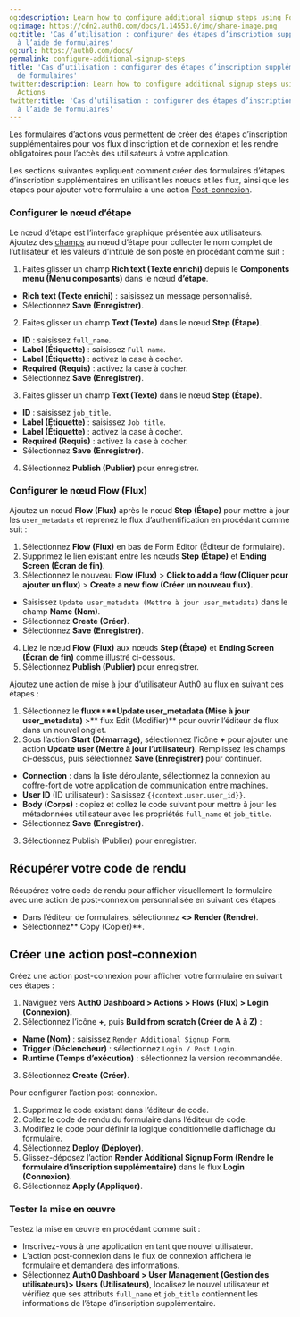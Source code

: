 ```yaml
---
og:description: Learn how to configure additional signup steps using Forms for Actions
og:image: https://cdn2.auth0.com/docs/1.14553.0/img/share-image.png
og:title: 'Cas d’utilisation : configurer des étapes d’inscription supplémentaire
  à l’aide de formulaires'
og:url: https://auth0.com/docs/
permalink: configure-additional-signup-steps
title: 'Cas d’utilisation : configurer des étapes d’inscription supplémentaire à l’aide
  de formulaires'
twitter:description: Learn how to configure additional signup steps using Forms for
  Actions
twitter:title: 'Cas d’utilisation : configurer des étapes d’inscription supplémentaire
  à l’aide de formulaires'
---
```


Les formulaires d’actions vous permettent de créer des étapes d’inscription supplémentaires pour vos flux d’inscription et de connexion et les rendre obligatoires pour l’accès des utilisateurs à votre application.

Les sections suivantes expliquent comment créer des formulaires d’étapes d’inscription supplémentaires en utilisant les nœuds et les flux, ainsi que les étapes pour ajouter votre formulaire à une action [Post-connexion](/signup-and-login-triggers/login-trigger).


### Configurer le nœud d’étape

Le nœud d’étape est l’interface graphique présentée aux utilisateurs. Ajoutez des [champs](/nodes-and-components) au nœud d’étape pour collecter le nom complet de l’utilisateur et les valeurs d’intitulé de son poste en procédant comme suit :

1. Faites glisser un champ **Rich text (Texte enrichi)** depuis le **Components menu (Menu composants)** dans le nœud **d’étape**.

* **Rich text (Texte enrichi)** : saisissez un message personnalisé.
* Sélectionnez **Save (Enregistrer)**.
2. Faites glisser un champ **Text (Texte)** dans le nœud **Step (Étape)**.

* **ID** : saisissez `full_name`.
* **Label (Étiquette)** : saisissez `Full name`.
* **Label (Étiquette)** : activez la case à cocher.
* **Required (Requis)** : activez la case à cocher.
* Sélectionnez **Save (Enregistrer)**.
3. Faites glisser un champ **Text (Texte)** dans le nœud **Step (Étape)**.

* **ID** : saisissez `job_title`.
* **Label (Étiquette)** : saisissez `Job title`.
* **Label (Étiquette)** : activez la case à cocher.
* **Required (Requis)** : activez la case à cocher.
* Sélectionnez **Save (Enregistrer)**.
4. Sélectionnez **Publish (Publier)** pour enregistrer.

### **Configurer le nœud Flow (Flux)**

Ajoutez un nœud **Flow (Flux)** après le nœud **Step (Étape)** pour mettre à jour les `user_metadata` et reprenez le flux d’authentification en procédant comme suit :

1. Sélectionnez **Flow (Flux)** en bas de Form Editor (Éditeur de formulaire).
2. Supprimez le lien existant entre les nœuds **Step (Étape)** et **Ending Screen (Écran de fin)**.
3. Sélectionnez le nouveau **Flow (Flux)** > **Click to add a flow (Cliquer pour ajouter un flux)** > **Create a new flow (Créer un nouveau flux).**

* Saisissez `Update user_metadata (Mettre à jour user_metadata)` dans le champ **Name (Nom)**.
* Sélectionnez **Create (Créer)**.
* Sélectionnez **Save (Enregistrer)**.
4. Liez le nœud **Flow (Flux)** aux nœuds **Step (Étape)** et **Ending Screen (Écran de fin)** comme illustré ci-dessous.
5. Sélectionnez **Publish (Publier)** pour enregistrer.

Ajoutez une action de mise à jour d’utilisateur Auth0 au flux en suivant ces étapes :

1. Sélectionnez le **flux****Update user_metadata (Mise à jour user_metadata)** >** flux Edit (Modifier)** pour ouvrir l’éditeur de flux dans un nouvel onglet.
2. Sous l’action **Start (Démarrage)**, sélectionnez l’icône **+** pour ajouter une action **Update user (Mettre à jour l’utilisateur)**. Remplissez les champs ci-dessous, puis sélectionnez **Save (Enregistrer)** pour continuer.

* **Connection** : dans la liste déroulante, sélectionnez la connexion au coffre-fort de votre application de communication entre machines.
* **User ID** (ID utilisateur) : Saisissez `{{context.user.user_id}}`.
* **Body (Corps)** : copiez et collez le code suivant pour mettre à jour les métadonnées utilisateur avec les propriétés `full_name` et `job_title`.
* Sélectionnez **Save (Enregistrer)**.
3. Sélectionnez Publish (Publier) pour enregistrer.

## Récupérer votre code de rendu

Récupérez votre code de rendu pour afficher visuellement le formulaire avec une action de post-connexion personnalisée en suivant ces étapes :

* Dans l’éditeur de formulaires, sélectionnez **<> Render (Rendre)**.
* Sélectionnez** Copy (Copier)**.

## Créer une action post-connexion

Créez une action post-connexion pour afficher votre formulaire en suivant ces étapes :

1. Naviguez vers **Auth0 Dashboard > Actions > Flows (Flux) > Login (Connexion).**
2. Sélectionnez l’icône **+**, puis **Build from scratch (Créer de A à Z)** :

* **Name (Nom)** : saisissez `Render Additional Signup Form`.
* **Trigger (Déclencheur)** : sélectionnez `Login / Post Login`.
* **Runtime (Temps d’exécution)** : sélectionnez la version recommandée.
3. Sélectionnez **Create (Créer)**.

Pour configurer l’action post-connexion.

1. Supprimez le code existant dans l’éditeur de code.
2. Collez le code de rendu du formulaire dans l’éditeur de code.
3. Modifiez le code pour définir la logique conditionnelle d’affichage du formulaire.
4. Sélectionnez **Deploy (Déployer)**.
5. Glissez-déposez l’action **Render Additional Signup Form (Rendre le formulaire d’inscription supplémentaire)** dans le flux **Login (Connexion)**.
6. Sélectionnez **Apply (Appliquer)**.

### **Tester la mise en œuvre**

Testez la mise en œuvre en procédant comme suit :

* Inscrivez-vous à une application en tant que nouvel utilisateur.
* L’action post-connexion dans le flux de connexion affichera le formulaire et demandera des informations.
* Sélectionnez **Auth0 Dashboard > User Management (Gestion des utilisateurs)> Users (Utilisateurs)**, localisez le nouvel utilisateur et vérifiez que ses attributs `full_name` et `job_title` contiennent les informations de l’étape d’inscription supplémentaire.